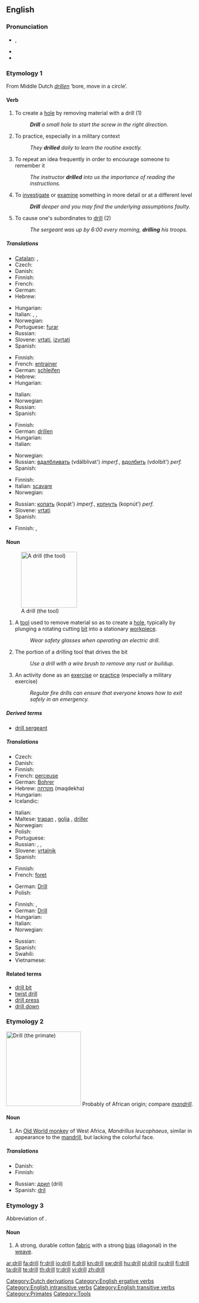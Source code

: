==English==
===Pronunciation===
* {{IPA|/drɪl/}}, {{enPR|drĭl}}
* {{audio|en-us-drill.ogg|Audio (US)}}
* {{rhymes|ɪl}}

===Etymology 1===
From Middle Dutch ''[[drillen]]'' ‘bore, move in a circle’.

====Verb====
{{en-verb}}

# To create a [[hole]] by removing material with a drill (1)
#: '''''Drill''' a small hole to start the screw in the right direction.''
# To practice, especially in a military context
#: ''They '''drilled''' daily to learn the routine exactly.''
# To repeat an idea frequently in order to encourage someone to remember it
#: ''The instructor '''drilled''' into us the importance of reading the instructions.''
# To [[investigate]] or [[examine]] something in more detail or at a different level
#: '''''Drill''' deeper and you may find the underlying assumptions faulty.''
# {{ergative}} To cause one's subordinates to [[drill]] (2)
#: ''The sergeant was up by 6:00 every morning, '''drilling''' his troops.''

=====Translations=====
{{trans-top|to make a hole}}
* [[Catalan]]: {{t+|ca|perforar}}, {{t+|ca|foradar}}
* Czech: {{t-|cs|vrtat}}
* Danish: {{t-|da|bore}}
* Finnish: {{t-|fi|porata}}
* French: {{t+|fr|forer}}
* German: {{t+|de|bohren}}
* Hebrew: {{t|he|קדח|tr=kadákh}}
{{trans-mid}}
* Hungarian: {{t+|hu|fúr}}
* Italian: {{t-|it|perforare}}, {{t-|it|trapanare}}, {{t-|it|trivellare}}
* Norwegian: {{t+|no|bore}}
* Portuguese: [[furar]]
* Russian: {{t+|ru|сверлить|tr=sv'erlít'}}
* Slovene: [[vrtati]], [[izvrtati]]
* Spanish: {{t+|es|perforar}}
{{trans-bottom}}

{{trans-top|to train}}
* Finnish: {{t-|fi|harjoitella}}
* French: [[:fr:entrainer|entrainer]]
* German: [[:de:schleifen|schleifen]]
* Hebrew: {{t|he|תרגל|tr=tirgél}}
* Hungarian: {{t|hu|gyakorlatozik}}
{{trans-mid}}
* Italian: {{t+|it|esercitarsi}}
* Norwegian: {{t-|no|drille}}
* Russian: {{t+|ru|муштровать|tr=muštrovát'}}
* Spanish: {{t+|es|entrenar}}
{{trans-bottom}}

{{trans-top|to make to remember}}
* Finnish: {{t+|fi|teroittaa}}
* German: [[:de:drillen|drillen]]
* Hungarian: {{t|hu|besulykol}}
* Italian: {{t-|it|inculcare}}
{{trans-mid}}
* Norwegian: {{t|no|terpe}}
* Russian: [[вдалбливать]] (vdálblivat') ''imperf.'', [[вдолбить]] (vdolbít') ''perf.''
* Spanish: {{t+|es|repetir}}
{{trans-bottom}}

{{trans-top|to investigate closer}}
* Finnish: {{t|fi|porautua}}
* Italian: {{figuratively}} [[scavare]]
* Norwegian: {{t|no|dypdykke}}
{{trans-mid}}
* Russian: [[копать]] (kopát') ''imperf.'', [[копнуть]] (kopnút') ''perf.'' <!--lit. 'to dig'-->
* Slovene: [[vrtati]]
* Spanish: {{t+|es|averiguar}}
{{trans-bottom}}

{{trans-top|to cause one's subordinates to drill}}
* Finnish: {{t+|fi|harjoittaa}}, {{t-|fi|harjoituttaa}}
{{trans-mid}}
{{trans-bottom}}

====Noun====
{{en-noun}}
[[Image:Battdrill.jpg|150px|thumb|A drill (the tool)]]

# A [[tool]] used to remove material so as to create a [[hole]], typically by plunging a rotating cutting [[bit]] into a stationary [[workpiece]].
#: ''Wear safety glasses when operating an electric drill.''
# The portion of a drilling tool that drives the bit
#: ''Use a drill with a wire brush to remove any rust or buildup.''
# An activity done as an [[exercise]] or [[practice]] (especially a military exercise)
#: ''Regular fire drills can ensure that everyone knows how to exit safely in an emergency.''

=====Derived terms=====
* [[drill sergeant]]

=====Translations=====
{{trans-top|tool}}
* Czech: {{t-|cs|vrtačka|f}}
* Danish: {{t+|da|bor|n}}
* Finnish: {{t-|fi|pora}}
* French: [[:fr:perceuse|perceuse]] {{f}}
* German: [[:de:Bohrer|Bohrer]] {{m}}
* Hebrew: [[מקדחה]] (maqdekha) {{f}}
* Hungarian: {{t+|hu|fúrógép}}
* Icelandic: {{t-|is|bor|m}}
{{trans-mid}}
* Italian: {{t+|it|trapano|m}}
* Maltese: [[trapan]] {{m}}, [[golja]] {{f}}, [[driller]] {{m}}
* Norwegian: {{t+|no|bor|n}}
* Polish: {{t|pl|wiertarka|f}}
* Portuguese: {{t+|pt|furadeira|f}}
* Russian: {{t+|ru|бурав|m|tr=buráv}}, {{t+|ru|дрель|f|tr=dr'el'}}, {{t+|ru|коловорот|m|tr=kolovorót}}
* Slovene: [[vrtalnik]] {{m}}
* Spanish: {{t-|es|taladro|m}}
{{trans-bottom}}

{{trans-top|driving part of a drill}}
* Finnish: {{t-|fi|poranterä}}
* French: [[:fr:foret|foret]] {{m}}
{{trans-mid}}
* German: [[:de:Drill|Drill]] {{m}}
* Polish: {{t|pl|wiertło|n}}
{{trans-bottom}}

{{trans-top|exercise}}
* Finnish: {{t-|fi|harjoitus}},  {{t|fi|harjoite}}
* German: [[:de:Drill|Drill]] {{m}}
* Hungarian: {{t|hu|gyakorlatozás}}
* Italian: {{t-|it|esercitazione|f}}
* Norwegian: {{t-|no|drill|m}}
{{trans-mid}}
* Russian: {{t+|ru|муштра|f|tr=muštrá}}
* Spanish: {{t-|es|repetición|f}}
* Swahili: {{t+|sw|kwata|xs=Swahili}}
* Vietnamese: {{t+|vi|thực hành|xs=Vietnamese}}
{{trans-bottom}}

====Related terms====
* [[drill bit]]
* [[twist drill]]
* [[drill press]]
* [[drill down]]

===Etymology 2===
[[Image:Drill primate.png|right|thumb|200px|thumb|Drill (the primate)]]
Probably of African origin; compare ''[[mandrill]]''.

====Noun====
{{en-noun}}

# An [[Old World monkey]] of West Africa, ''Mandrillus leucophaeus'', similar in appearance to the [[mandrill]], but lacking the colorful face.

=====Translations=====
{{trans-top|Old World monkey}}
* Danish: {{t|da|dril|c}}
* Finnish: {{t-|fi|drilli}}
{{trans-mid}}
* Russian: [[дрил]] (dril) {{m}}
* Spanish: [[dril]] {{m}}
{{trans-bottom}}

===Etymology 3===
Abbreviation of {{term|drilling}}.

====Noun====
{{en-noun}}

# A strong, durable cotton [[fabric]] with a strong [[bias]] (diagonal) in the [[weave]].

[[Category:Dutch derivations]]
[[Category:English ergative verbs]]
[[Category:English intransitive verbs]]
[[Category:English transitive verbs]]
[[Category:Primates]]
[[Category:Tools]]

[[ar:drill]]
[[fa:drill]]
[[fr:drill]]
[[io:drill]]
[[it:drill]]
[[kn:drill]]
[[sw:drill]]
[[hu:drill]]
[[pl:drill]]
[[ru:drill]]
[[fi:drill]]
[[ta:drill]]
[[te:drill]]
[[th:drill]]
[[tr:drill]]
[[vi:drill]]
[[zh:drill]]